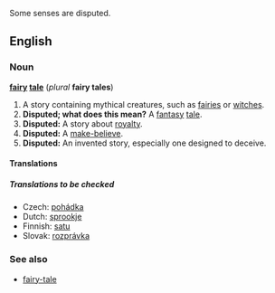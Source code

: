 {{rfc}} Some senses are disputed.

==English==
===Noun===
'''[[fairy]] [[tale]]''' (''plural'' '''fairy tales''')

#A story containing mythical creatures, such as [[fairy|fairies]] or [[witch]]es.
#'''Disputed; what does this mean?''' A [[fantasy]] [[tale]].
#'''Disputed:''' A story about [[royalty]].
#'''Disputed:''' A [[make-believe]].
#'''Disputed:''' An invented story, especially one designed to deceive.

====Translations====
=====Translations to be checked=====
<!--Remove this section once all of the translations below have been moved into
the tables above.-->
{{checktrans}}

*Czech: [[pohádka]] {{f}}
*Dutch: [[sprookje]] {{n}}
*Finnish: [[satu]]
*Slovak: [[rozprávka]] {{f}}

===See also===
*[[fairy-tale]]